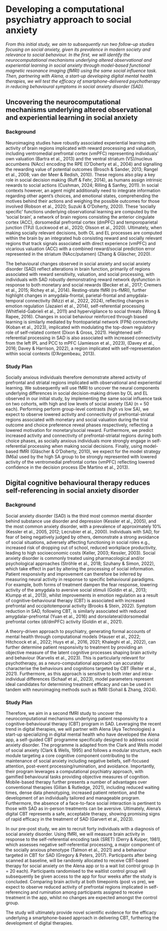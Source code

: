 # Developing a computational psychiatry approach to social anxiety

\chaptermark{}

\noindent  _From this initial study, we aim to subsequently run two follow-up studies focusing on social anxiety, given its prevalence in modern society and relevance to social behaviour. In the first, we will identify the neurocomputational mechanisms underlying altered observational and experiential learning in social anxiety through model-based functional magnetic resonance imaging (fMRI) using the same social influence task. Then, partnering with Alena, a start-up developing digital mental health therapies, we will test the efficacy of smartphone-delivered psychotherapy in reducing behavioural symptoms in social anxiety disorder (SAD)._

## Uncovering the neurocomputational mechanisms underlying altered observational and experiential learning in social anxiety

### Background

Neuroimaging studies have robustly associated experiential learning with activity of brain regions implicated with reward processing and valuation, including ventromedial prefrontal cortex (vmPFC) representing individuals’ own valuation (Bartra et al., 2013) and the ventral striatum (VS)/nucleus accumbens (NAcc) encoding the RPE (O’Doherty et al., 2004) and signalling the rewarding value of potential outcomes (Brosch & Sander, 2013; Rangel et al., 2008; van der Meer & Redish, 2010). These regions also play a key role in social decision making (Ruff & Fehr, 2014), as humans assign intrinsic rewards to social actions (Cushman, 2024; Rilling & Sanfey, 2011). In social contexts however, an agent might additionally need to integrate information regarding other agent’s choices, and emotional states, comprehending the motives behind their actions and weighing the possible outcomes for those involved (Robson et al., 2020; Suzuki & O’Doherty, 2020). These ‘socially specific’ functions underlying observational learning are computed by the ‘social brain’, a network of brain regions consisting the anterior cingulate cortex (ACC), dorsomedial prefrontal cortex (dmPFC) and temporoparietal junction (TPJ) (Lockwood et al., 2020; Olsson et al., 2020). Ultimately, when making socially relevant decisions, both OL and EL processes are computed within the brain by an integrated hub consisting reward and socially relevant regions that track signals associated with direct experience (vmPFC) and vicarious valuation (ACC) with a combined reward/social prediction error represented in the striatum (NAcc/putamen) (Zhang & Gläscher, 2020).

The behavioural changes observed in social anxiety and social anxiety disorder (SAD) reflect alterations in brain function, primarily of regions associated with reward sensitivity, valuation, and social processing, with individuals with SAD robustly demonstrating reward network dysfunction in response to both monetary and social rewards (Becker et al., 2017; Cremers et al., 2015; Richey et al., 2014). Resting-state fMRI (rs-fMRI), further highlight changes in amygdala-frontal, parietal-frontal and amygdala-temporal connectivity (Mizzi et al., 2022, 2024), reflecting changes in emotion regulation (Jazaieri et al., 2014), self-referential processing (Whitfield-Gabrieli et al., 2011) and hypervigilance to social threats (Wong & Rapee, 2016). Changes in social behaviour reinforced through biased learning is similarly mediated by frontoparietal network (FPN) connectivity (Koban et al., 2023), implicated with modulating the top-down regulatory role of self-related content (Dixon & Gross, 2021). Heightened self-referential processing in SAD is also associated with increased connectivity from the left IPL and PCC to mPFC (Jamieson et al., 2023), (Davey et al., 2016; Davey & Harrison, 2022), a region implicated with self-representation within social contexts (D’Argembeau, 2013).

### Study Plan

Socially anxious individuals therefore demonstrate altered activity of prefrontal and striatal regions implicated with observational and experiential learning. We subsequently will use fMRI to uncover the neural components underlying differences in social decision-making driven by OL and EL observed in our initial study, by implementing the same social influence task on two cohorts, with high and low levels of social anxiety (SA) (n = 50 each). Performing perform group-level contrasts (high vs low SA), we expect to observe lowered activity and connectivity of prefrontal-striatal regions associated with monetary and social valuation during the trial outcome and choice preference reveal phases respectively, reflecting a lowered motivation for monetary/social reward. Furthermore, we predict increased activity and connectivity of prefrontal-striatal regions during both choice phases, as socially anxious individuals more strongly engage in self-referential processing when making social decisions. Finally, using model-based fMRI (Gläscher & O’Doherty, 2010), we expect for the model strategy (M6a) used by the high SA group to be strongly represented with lowered activity of the ventromedial prefrontal cortex (vmPFC) reflecting lowered confidence in the decision process (De Martino et al., 2013).

## Digital cognitive behavioural therapy reduces self-referencing in social anxiety disorder

### Background

Social anxiety disorder (SAD) is the third most common mental disorder behind substance use disorder and depression (Kessler et al., 2005), and the most common anxiety disorder, with a prevalence of approximately 10% (Kessler et al., 2005, 2012; Lecrubier et al., 2000). Individuals with SAD, for fear of being negatively judged by others, demonstrate a strong avoidance of social situations, adversely affecting functioning in social roles e.g., increased risk of dropping out of school, reduced workplace productivity, leading to high socioeconomic costs (Keller, 2003; Kessler, 2003). Social anxiety disorder is commonly treated using pharmacological and/or psychological approaches (Ströhle et al., 2018; Szuhany & Simon, 2022), which take effect in part by altering the processing of social information. Patient responsivity and improvement can therefore be inferred by measuring neural activity in response to specific behavioural paradigms. For example, both forms of treatment dampen the fear response, lowering activity of the amygdala to aversive social stimuli (Goldin et al., 2013; Klumpp et al., 2013), whilst improvements in emotion regulation as a result of cognitive-behavioural therapy (CBT) is associated with increased prefrontal and occipitotemporal activity (Brooks & Stein, 2022). Symptom reduction in SAD, following CBT, is similarly associated with reduced amygdalar-prefrontal (Yuan et al., 2016) and dorsolateral/dorsomedial prefrontal cortex (dl/dmPFC) activity (Goldin et al., 2021).

A theory-driven approach to psychiatry, generating formal accounts of mental health through computational models (Hauser et al., 2022; Hitchcock et al., 2022; Huys et al., 2016, 2021; Khaleghi et al., 2022), can further determine patient responsivity to treatment by providing an objective measure of the latent cognitive processes shaping brain activity and behaviour (Karvelis et al., 2023). This is particularly relevant for psychotherapy, as a neuro-computational approach can accurately characterise the behaviours and cognitions targeted by CBT (Reiter et al., 2021). Furthermore, as this approach is sensitive to both inter and intra-individual differences (Schaaf et al., 2023), model parameters represent ideal candidates for determining treatment efficacy and can be used in tandem with neuroimaging methods such as fMRI (Sohail & Zhang, 2024).

### Study Plan

Therefore, we aim in a second fMRI study to uncover the neurocomputational mechanisms underlying patient responsivity to a cognitive-behavioural therapy (CBT) program in SAD. Leveraging the recent trend in digital therapies, we will partner with Alena (Aya Technologies) a start-up specializing in digital mental health who have developed the Alena app, a self-guided CBT programme specifically designed to address social anxiety disorder. The programme is adapted from the Clark and Wells model of social anxiety (Clark & Wells, 1995) and follows a modular structure, each module targeting a core cognitive component contributing to the maintenance of social anxiety including negative beliefs, self-focused attention, post-event processing/rumination, and avoidance. Importantly, their program leverages a computational psychiatry approach, with gamified behavioural tasks providing objective measures of cognition. Mobile-based therapy further presents a number of advantages over conventional therapies (Gillan & Rutledge, 2021), including reduced waiting times, dense data phenotyping, increased patient retention, and the development of an individually tailored and manageable program. Furthermore, the absence of a face-to-face social interaction is pertinent to those with SAD as in-person treatments can be aversive. Ultimately, Alena’s digital CBT represents a safe, acceptable therapy, showing promising signs of rapid efficacy in the treatment of SAD (Garvert et al., 2023).

In our pre-post study, we aim to recruit forty individuals with a diagnosis of social anxiety disorder. Using fMRI, we will measure brain activity in response to the self-referential encoding task (SRET) (Derry & Kuiper, 1981), which assesses negative self-referential processing, a major component of the socially anxious phenotype (Talmon et al., 2021) and a behaviour targeted in CBT for SAD (Gregory & Peters, 2017). Participants after being scanned at baseline, will be randomly allocated to receive CBT-based therapy for social anxiety on the Alena app or to a wait list control group (n = 20 each). Participants randomised to the waitlist control group will subsequently be given access to the app for four weeks after the study is concluded. Comparing brain activity at both timepoints (post vs pre), we expect to observe reduced activity of prefrontal regions implicated in self-referencing and rumination among participants assigned to receive treatment in the app, whilst no changes are expected amongst the control group.

The study will ultimately provide novel scientific evidence for the efficacy underlying a smartphone-based approach in delivering CBT, furthering the development of digital therapies.
